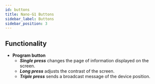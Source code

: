 ```yaml
---
id: buttons
title: Nano-G1 Buttons
sidebar_label: Buttons
sidebar_position: 3
---
```


## Functionality

- **Program button**
	- _**Single press**_ changes the page of information displayed on the screen.
	- _**Long press**_ adjusts the contrast of the screen.
	- _**Triple press**_ sends a broadcast message of the device position.